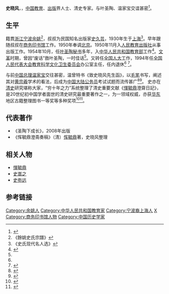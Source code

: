 '''史晓风'''，{{bd|1930年||}}，[[中国|中国]][[教育|教育]]、[[出版|出版]]界人士、清史专家。与叶圣陶、温家宝交谊甚密<ref>{{cite web |url=http://www.ihuang.org/b5-2-0018.htm |title=温家宝关于黄宗羲学术思想的一封信 |publisher=浙江学刊 |year=2005 |accessdate=2016-07-02 |archive-date=2016-08-18 |archive-url=https://web.archive.org/web/20160818153304/http://www.ihuang.org/b5-2-0018.htm |dead-url=no }}</ref>。

==生平==
籍貫[[浙江|浙江]][[宁波|宁波]][[余姚|余姚]]<ref>《餘姚史氏宗譜》</ref>，叔叔为民国知名出版家[[史久芸|史久芸]]，1930年生于[[上海|上海]]<ref name="shi notable"> 《史氏现代名人选》</ref>。早年跟随叔叔在[[商务印书馆|商务印书馆]]工作。1950年奉调[[北京|北京]]。1950年11月入[[人民教育出版社|人民教育出版社]]从事出版工作。1954年10月，任[[叶圣陶|叶圣陶]][[秘书|秘书]]多年，入[[中华人民共和国教育部|中华人民共和国教育部]]工作<ref name="ye shi">{{cite web |url=http://www.mj.org.cn/zsjs/hsyj/hsgc/201301/t20130114_148376.htm |title=史晓风“废话”救急 |publisher=中国民主促进会 |author=段慧群 |date=2013-08-01 |access-date=2016-07-02 |archive-url=https://web.archive.org/web/20180621143750/http://www.mj.org.cn/zsjs/hsyj/hsgc/201301/t20130114_148376.htm |archive-date=2018-06-21 |dead-url=yes }}</ref>。[[文革|文革]]时期，曾因“废话”救叶圣陶，一时佳话<ref name="ye shi"/>。又转任[[全国人大|全国人大]]工作，1994年任[[全国人民代表大会教育科学文化卫生委员会|全国人民代表大会教育科学文化卫生委员会]]办公室主任，任内退休<ref name="shi notable"/> <ref>{{cite web|url=http://www.txzx.net/tzxq/ShowArticle.asp?ArticleID=1251|title=史晓风题词|publisher=汤溪中学|date=2011-09-14}}{{dead link|date=2017年12月 |bot=InternetArchiveBot |fix-attempted=yes }}</ref>。

与前[[中华人民共和国总理|中国总理]][[温家宝|温家宝]]交往甚密，温曾特书《致史晓风先生函》，以[[毛笔|毛笔]]书写，阐述其对[[黄宗羲|黄宗羲]]学术的看法，后成为[[中国大陆|中国大陆]][[公务员|公务员]]考试试题而流传甚广<ref>{{cite web|url=http://fantizi5.mymsgk.cn/shiti/lishi/ls112352.html|title=温家宝总理在《致史晓风先生函》中评价黄宗羲|publisher=历史试题|date=2016-05-22|deadurl=yes|archiveurl=https://web.archive.org/web/20160816214533/http://fantizi5.mymsgk.cn/shiti/lishi/ls112352.html|archivedate=2016-08-16|accessdate=2016-07-02}}</ref><ref>{{cite web |url=http://www.mofangge.com/html/qDetail/07/g3/201209/rok4g307150776.html |title=温家宝总理《致史晓风先生函》题文 |accessdate=2016-07-02 |archive-date=2016-08-17 |archive-url=https://web.archive.org/web/20160817145242/http://www.mofangge.com/html/qDetail/07/g3/201209/rok4g307150776.html |dead-url=no }}</ref>。 史亦在[[清朝历史|清史]]研究堪称大家，“穷十年之力”系统整理了清史重要文献《[[惲毓鼎|惲毓鼎]]澄齋日記》，是20世纪初中国学者面世的清史研究最重要著作之一，为一领域权威，亦获[[华东|华东]]地区古籍整理图书一等奖等多种奖项<ref>{{cite web |url=https://book.douban.com/review/2290123/ |title=整理本《恽毓鼎澄斋日记》之缺憾 |publisher=豆瓣 |date=2009-09-01 |accessdate=2016-07-02 |archive-date=2016-08-15 |archive-url=https://web.archive.org/web/20160815061726/https://book.douban.com/review/2290123/ |dead-url=no }}</ref><ref>{{cite web |url=http://www.guoxue.com/gjzl/gj400/gj400_07.htm |title=《恽毓鼎澄斋日记》出版 |publisher=古籍整理 |author=尚佐文 |accessdate=2016-07-02 |archive-date=2016-08-10 |archive-url=https://web.archive.org/web/20160810092924/http://www.guoxue.com/gjzl/gj400/gj400_07.htm |dead-url=no }}</ref>。

==代表著作==
* 《圣陶下成长》，2008年出版
* 《恽毓鼎澄斋奏稿》（清）[[恽毓鼎|恽毓鼎]]著，史晓风整理

==相关人物==
* [[惲毓鼎|惲毓鼎]]
*[[史嵩之|史嵩之]]
*[[史彌遠|史弥远]]

==参考链接==
{{reflist|2}}

{{DEFAULTSORT:S}}
[[Category:余姚人|Category:余姚人]]
[[Category:中华人民共和国教育家|Category:中华人民共和国教育家]]
[[Category:宁波裔上海人|Category:宁波裔上海人]]
[[Category:余姚史氏|X]]
[[Category:商务印书馆人物|Category:商务印书馆人物]]
[[Category:中国历史学家|Category:中国历史学家]]